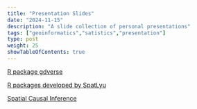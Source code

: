 ```yaml
---
title: "Presentation Slides"
date: "2024-11-15"
description: "A slide collection of personal presentations"
tags: ["geoinformatics","satistics","presentation"]
type: post
weight: 25
showTableOfContents: true
---
```


[R package gdverse](https://spatlyu.github.io/slides/gdverse_pres.html)

[R packages developed by SpatLyu](https://spatlyu.github.io/slides/intro_rpkg_lyu.html)

[Spatial Causal Inference](https://spatlyu.github.io/slides/geospatial_causal_inference.html)